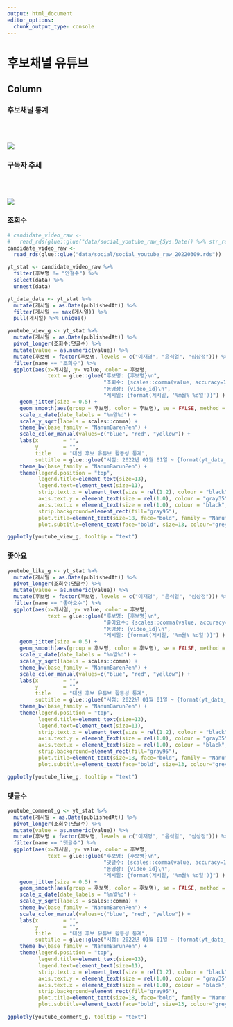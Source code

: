 ```yaml
---
output: html_document
editor_options: 
  chunk_output_type: console
---
```


후보채널 유튜브
=================================================================================================


Column {.tabset .tabset-fade}
-------------------------------------------------------------------------------

### 후보채널 통계

<br>
<br>


![](fig/sb_youtube_stat_report_g.png)

### 구독자 추세

<br>
<br>


![](fig/sb_youtube_subs_g.png)


### 조회수

```r

# candidate_video_raw <-
#   read_rds(glue::glue("data/social_youtube_raw_{Sys.Date() %>% str_remove_all('-')}.rds"))
candidate_video_raw <-
  read_rds(glue::glue("data/social/social_youtube_raw_20220309.rds"))

yt_stat <- candidate_video_raw %>%
  filter(후보명 != "안철수") %>% 
  select(data) %>%
  unnest(data)

yt_data_date <- yt_stat %>%
  mutate(게시일 = as.Date(publishedAt)) %>%
  filter(게시일 == max(게시일)) %>%
  pull(게시일) %>% unique()

youtube_view_g <- yt_stat %>%
  mutate(게시일 = as.Date(publishedAt)) %>%
  pivot_longer(조회수:댓글수) %>%
  mutate(value = as.numeric(value)) %>%
  mutate(후보명 = factor(후보명, levels = c("이재명", "윤석열", "심상정"))) %>%
  filter(name == "조회수") %>% 
  ggplot(aes(x=게시일, y= value, color = 후보명,
             text = glue::glue("후보명: {후보명}\n",
                               "조회수: {scales::comma(value, accuracy=1)}\n",
                               "동영상: {video_id}\n",
                               "게시일: {format(게시일, '%m월% %d일')}") )) +
    geom_jitter(size = 0.5) +
    geom_smooth(aes(group = 후보명, color = 후보명), se = FALSE, method = "loess", span = 0.75) +
    scale_x_date(date_labels = "%m월%d") +
    scale_y_sqrt(labels = scales::comma) +
    theme_bw(base_family = "NanumBarenPen") +
    scale_color_manual(values=c("blue", "red", "yellow")) +
    labs(x        = "",
         y        = "",
         title    = "대선 후보 유튜브 활동성 통계",
         subtitle = glue::glue("시점: 2022년 01월 01일 ~ {format(yt_data_date, '%Y년 %m월 %d일')}")) +
    theme_bw(base_family = "NanumBarunPen") +
    theme(legend.position = "top",
          legend.title=element_text(size=13),
          legend.text=element_text(size=11),
          strip.text.x = element_text(size = rel(1.2), colour = "black", family = "NanumMyeongjo", face="bold"),
          axis.text.y = element_text(size = rel(1.0), colour = "gray35", family = "NanumBarunpen", face="bold"),
          axis.text.x = element_text(size = rel(1.0), colour = "black", family = "NanumBarunpen", face="bold"),
          strip.background=element_rect(fill="gray95"),
          plot.title=element_text(size=18, face="bold", family = "NanumBarunpen"),
          plot.subtitle=element_text(face="bold", size=13, colour="grey10", family = "NanumBarunpen"))

ggplotly(youtube_view_g, tooltip = "text")


```


### 좋아요

```r

youtube_like_g <- yt_stat %>%
  mutate(게시일 = as.Date(publishedAt)) %>%
  pivot_longer(조회수:댓글수) %>%
  mutate(value = as.numeric(value)) %>%
  mutate(후보명 = factor(후보명, levels = c("이재명", "윤석열", "심상정"))) %>%
  filter(name == "좋아요수") %>% 
  ggplot(aes(x=게시일, y= value, color = 후보명,
             text = glue::glue("후보명: {후보명}\n",
                               "좋아요수: {scales::comma(value, accuracy=1)}\n",
                               "동영상: {video_id}\n",
                               "게시일: {format(게시일, '%m월% %d일')}") )) +
    geom_jitter(size = 0.5) +
    geom_smooth(aes(group = 후보명, color = 후보명), se = FALSE, method = "loess", span = 0.75) +
    scale_x_date(date_labels = "%m월%d") +
    scale_y_sqrt(labels = scales::comma) +
    theme_bw(base_family = "NanumBarenPen") +
    scale_color_manual(values=c("blue", "red", "yellow")) +
    labs(x        = "",
         y        = "",
         title    = "대선 후보 유튜브 활동성 통계",
         subtitle = glue::glue("시점: 2022년 01월 01일 ~ {format(yt_data_date, '%Y년 %m월 %d일')}")) +
    theme_bw(base_family = "NanumBarunPen") +
    theme(legend.position = "top",
          legend.title=element_text(size=13),
          legend.text=element_text(size=11),
          strip.text.x = element_text(size = rel(1.2), colour = "black", family = "NanumMyeongjo", face="bold"),
          axis.text.y = element_text(size = rel(1.0), colour = "gray35", family = "NanumBarunpen", face="bold"),
          axis.text.x = element_text(size = rel(1.0), colour = "black", family = "NanumBarunpen", face="bold"),
          strip.background=element_rect(fill="gray95"),
          plot.title=element_text(size=18, face="bold", family = "NanumBarunpen"),
          plot.subtitle=element_text(face="bold", size=13, colour="grey10", family = "NanumBarunpen"))

ggplotly(youtube_like_g, tooltip = "text")
```

### 댓글수

```r

youtube_comment_g <- yt_stat %>%
  mutate(게시일 = as.Date(publishedAt)) %>%
  pivot_longer(조회수:댓글수) %>%
  mutate(value = as.numeric(value)) %>%
  mutate(후보명 = factor(후보명, levels = c("이재명", "윤석열", "심상정"))) %>%
  filter(name == "댓글수") %>% 
  ggplot(aes(x=게시일, y= value, color = 후보명,
             text = glue::glue("후보명: {후보명}\n",
                               "댓글수: {scales::comma(value, accuracy=1)}\n",
                               "동영상: {video_id}\n",
                               "게시일: {format(게시일, '%m월% %d일')}") )) +
    geom_jitter(size = 0.5) +
    geom_smooth(aes(group = 후보명, color = 후보명), se = FALSE, method = "loess", span = 0.75) +
    scale_x_date(date_labels = "%m월%d") +
    scale_y_sqrt(labels = scales::comma) +
    theme_bw(base_family = "NanumBarenPen") +
    scale_color_manual(values=c("blue", "red", "yellow")) +
    labs(x        = "",
         y        = "",
         title    = "대선 후보 유튜브 활동성 통계",
         subtitle = glue::glue("시점: 2022년 01월 01일 ~ {format(yt_data_date, '%Y년 %m월 %d일')}")) +
    theme_bw(base_family = "NanumBarunPen") +
    theme(legend.position = "top",
          legend.title=element_text(size=13),
          legend.text=element_text(size=11),
          strip.text.x = element_text(size = rel(1.2), colour = "black", family = "NanumMyeongjo", face="bold"),
          axis.text.y = element_text(size = rel(1.0), colour = "gray35", family = "NanumBarunpen", face="bold"),
          axis.text.x = element_text(size = rel(1.0), colour = "black", family = "NanumBarunpen", face="bold"),
          strip.background=element_rect(fill="gray95"),
          plot.title=element_text(size=18, face="bold", family = "NanumBarunpen"),
          plot.subtitle=element_text(face="bold", size=13, colour="grey10", family = "NanumBarunpen"))

ggplotly(youtube_comment_g, tooltip = "text")
```

